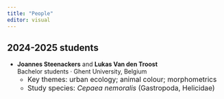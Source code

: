```yaml
---
title: "People"
editor: visual
---
```


## 2024-2025 students

-   **Joannes Steenackers** and **Lukas Van den Troost**\
    Bachelor students · Ghent University, Belgium\
    <font size=-0.5>
    -   Key themes: urban ecology; animal colour; morphometrics\
    -   Study species: *Cepaea nemoralis* (Gastropoda, Helicidae)</font>
